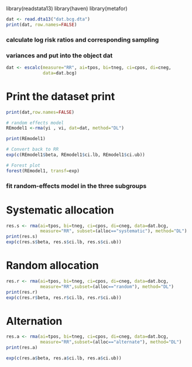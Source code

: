 library(readstata13)
library(haven)
library(metafor)

```{r}
dat <- read.dta13("dat.bcg.dta")
print(dat, row.names=FALSE)
```

### calculate log risk ratios and corresponding sampling
### variances and put into the object dat

```{r}
dat <- escalc(measure="RR", ai=tpos, bi=tneg, ci=cpos, di=cneg,
              data=dat.bcg)
```


# Print the dataset print
```{r}

print(dat,row.names=FALSE)
```
```{r}
# random effects model
REmodel1 <-rma(yi , vi, dat=dat, method="DL")

print(REmodel1)
```

```{r}
# Convert back to RR
exp(c(REmodel1$beta, REmodel1$ci.lb, REmodel1$ci.ub))
```

```{r}
# Forest plot
forest(REmodel1, transf=exp)
```


### fit random-effects model in the three subgroups
# Systematic allocation

```{r}
res.s <- rma(ai=tpos, bi=tneg, ci=cpos, di=cneg, data=dat.bcg,
             measure="RR", subset=(alloc=="systematic"), method="DL")
print(res.s)
exp(c(res.s$beta, res.s$ci.lb, res.s$ci.ub))
```
# Random allocation
```{r}
res.r <- rma(ai=tpos, bi=tneg, ci=cpos, di=cneg, data=dat.bcg,
             measure="RR",subset=(alloc=="random"), method="DL")
print(res.r)
exp(c(res.r$beta, res.r$ci.lb, res.r$ci.ub))
```
# Alternation
```{r}
res.a <- rma(ai=tpos, bi=tneg, ci=cpos, di=cneg, data=dat.bcg,
             measure="RR",subset=(alloc=="alternate"), method="DL")
print(res.a)

exp(c(res.a$beta, res.a$ci.lb, res.a$ci.ub))
```


                 
